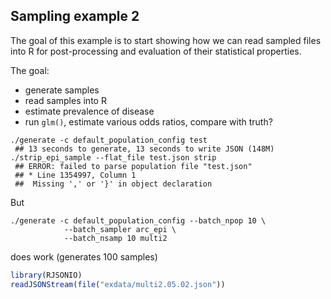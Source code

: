 ## Sampling example 2

The goal of this example is to start showing how we can read sampled files into R for post-processing and evaluation of their statistical properties.

The goal:

* generate samples
* read samples into R
* estimate prevalence of disease
* run `glm()`, estimate various odds ratios, compare with truth?

```
./generate -c default_population_config test 
 ## 13 seconds to generate, 13 seconds to write JSON (148M)
./strip_epi_sample --flat_file test.json strip
 ## ERROR: failed to parse population file "test.json"
 ## * Line 1354997, Column 1
 ##  Missing ',' or '}' in object declaration
```

But

```
./generate -c default_population_config --batch_npop 10 \
            --batch_sampler arc_epi \
            --batch_nsamp 10 multi2
```
does work (generates 100 samples)

```r
library(RJSONIO)
readJSONStream(file("exdata/multi2.05.02.json"))
```
